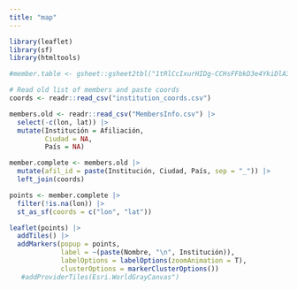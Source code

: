 ```yaml
---
title: "map"
---
```



``` r
library(leaflet)
library(sf)
library(htmltools)

#member.table <- gsheet::gsheet2tbl("1tRlCcIxurHIDg-CCHsFFbkD3e4YkiDlA3PkFlTcBlk8") 

# Read old list of members and paste coords
coords <- readr::read_csv("institution_coords.csv")

members.old <- readr::read_csv("MembersInfo.csv") |> 
  select(-c(lon, lat)) |> 
  mutate(Institución = Afiliación,
         Ciudad = NA,
         País = NA)

member.complete <- members.old |> 
  mutate(afil_id = paste(Institución, Ciudad, País, sep = "_")) |> 
  left_join(coords)

points <- member.complete |> 
  filter(!is.na(lon)) |> 
  st_as_sf(coords = c("lon", "lat"))

leaflet(points) |> 
  addTiles() |> 
  addMarkers(popup = points, 
             label = ~(paste(Nombre, "\n", Institución)),
             labelOptions = labelOptions(zoomAnimation = T),
             clusterOptions = markerClusterOptions())
   #addProviderTiles(Esri.WorldGrayCanvas")
  
  
```